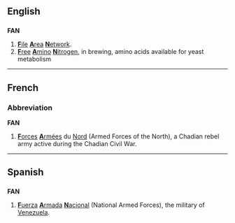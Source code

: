 ==English==

==={{abbreviation}}===
{{wikipedia}}
'''FAN'''

# [[file|'''F'''ile]] [[area|'''A'''rea]] [[network|'''N'''etwork]].
# [[free|'''F'''ree]] [[amino|'''A'''mino]] [[nitrogen|'''N'''itrogen]], in brewing, amino acids available for yeast metabolism

----

==French==

===Abbreviation===
'''FAN'''

# [[forces#French|'''F'''orces]] [[armées|'''A'''rmées]] du [[nord#French|Nord]] (Armed Forces of the North), a Chadian rebel army active during the Chadian Civil War.

----

==Spanish==

==={{abbreviation|lang=Spanish}}===
'''FAN'''

# [[fuerza|'''F'''uerza]] [[armada#Spanish|'''A'''rmada]] [[nacional#Spanish|'''N'''acional]] (National Armed Forces), the military of [[Venezuela]].